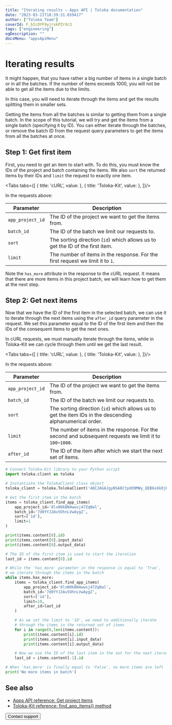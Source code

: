 ```yaml
---
title: "Iterating results — Apps API | Toloka documentation"
date: "2023-03-21T18:39:31.659417"
author: ["Toloka Team"]
coverId: F_bIcOYF9yjrxkPZrXc3
tags: ["engineering"]
ogDescription: ""
docsMenu: "appsApiMenu"
---
```



# Iterating results

It might happen, that you have rather a big number of items in a single batch or in all the batches. If the number of items exceeds 1000, you will not be able to get all the items due to the limits.

In this case, you will need to iterate through the items and get the results splitting them in smaller sets.

<Note mode="tip" title="Tip">

Getting the items from all the batches is similar to getting them from a single batch. In the scope of this tutorial, we will try and get the items from a single batch (specifying it by ID). You can either iterate through the batches, or remove the batch ID from the request query parameters to get the items from all the batches at once.

</Note>

## Step 1: Get first item

First, you need to get an item to start with. To do this, you must know the IDs of the project and batch containing the items. We also `sort` the returned items by their IDs and `limit` the request to exactly one item.

<Tabs tabs={[
  { title: 'cURL', value: <GettingItemsList1/> },
  { title: 'Toloka-Kit', value: <GettingItemsList2/> },
]}/>

In the requests above:

Parameter | Description
--------- | -----------
`app_project_id` | The ID of the project we want to get the items from.
`batch_id` | The ID of the batch we limit our requests to.
`sort` | The sorting direction (`id`) which allows us to get the ID of the first item.
`limit` | The number of items in the response. For the first request we limit it to `1`.

Note the `has_more` attribute in the response to the cURL request. It means that there are more items in this project batch, we will learn how to get them at the next step.

## Step 2: Get next items

Now that we have the ID of the first item in the selected batch, we can use it to iterate through the next items using the `after_id` query parameter in the request. We set this parameter equal to the ID of the first item and then the IDs of the consequent items to get the next ones.

In cURL requests, we must manually iterate through the items, while in Toloka-Kit we can cycle through them until we get the last result.

<Tabs tabs={[
  { title: 'cURL', value: <GettingItemsList3/> },
  { title: 'Toloka-Kit', value: <GettingItemsList4/> },
]}/>

In the requests above:

Parameter | Description
--------- | -----------
`app_project_id` | The ID of the project we want to get the items from.
`batch_id` | The ID of the batch we limit our requests to.
`sort` | The sorting direction (`id`) which allows us to get the item IDs in the descending alphanumerical order.
`limit` | The number of items in the response. For the second and subsequent requests we limit it to `100`–`1000`.
`after_id` | The ID of the item after which we start the next set of items.

<Cut title="Toloka-Kit complete code">

```python
# Connect Toloka-Kit library to your Python script
import toloka.client as toloka

# Instantiate the TolokaClient class object
toloka_client = toloka.TolokaClient('AQC2AGAJgyNSA8CtpdO9MWy_QEB6s6kDjHUoElE', 'PRODUCTION')

# Get the first item in the batch
items = toloka_client.find_app_items(
    app_project_id='8lvN9kBN4wwsj47ZqNal',
    batch_id='7d0YYJ2Av5OhnLVwAygZ',
    sort=['id'],
    limit=1
)

print(items.content[0].id)
print(items.content[0].input_data)
print(items.content[0].output_data)

# The ID of the first item is used to start the iteration
last_id = items.content[0].id

# While the 'has_more' parameter in the response is equal to `True`,
# we iterate through the items in the batch
while items.has_more:
    items = toloka_client.find_app_items(
        app_project_id='8lvN9kBN4wwsj47ZqNal',
        batch_id='7d0YYJ2Av5OhnLVwAygZ',
        sort=['id'],
        limit=10,
        after_id=last_id
    )

    # As we set the limit to '10', we need to additionally iterate
    # through the items in the returned set of items
    for i in range(0,len(items.content)):
        print(items.content[i].id)
        print(items.content[i].input_data)
        print(items.content[i].output_data)

    # Now we use the ID of the last item in the set for the next iteration
    last_id = items.content[-1].id

# When 'has_more' is finally equal to 'False', no more items are left
print('No more items in batch')
```

</Cut>

## See also

- [Apps API reference: Get project items](https://toloka.ai/docs/api/apps-reference/#get-/app-projects/-app_project_id-/items)
- [Toloka-Kit reference: find_app_items() method](/docs/toloka-kit/reference/toloka.client.TolokaClient.find_app_items)

<Button themeColor="light" view="default" size="l" type="link" url="/docs/guide/troubleshooting/support?form-source=apps-api-getting-items">Contact support</Button>
